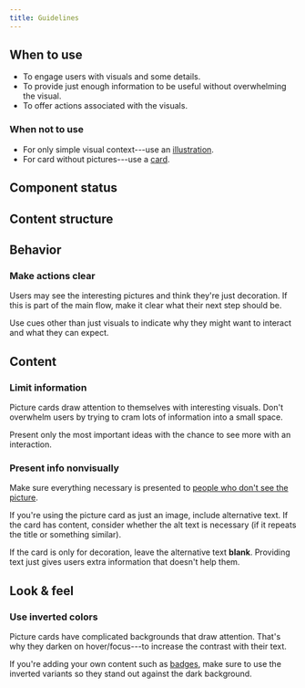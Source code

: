 ```yaml
---
title: Guidelines
---
```


<ReactExample exampleId="PictureCard" />

## When to use

- To engage users with visuals and some details.
- To provide just enough information to be useful without overwhelming the visual.
- To offer actions associated with the visuals.

### When not to use

- For only simple visual context---use an [illustration](/components/visuals/illustration/).
- For card without pictures---use a [card](/components/structure/card/).

## Component status

<ComponentStatus component="PictureCard" />

## Content structure

<FigmaFile
  file="4QJZqvBvRrLu6t9mwObCkA"
  node="167%3A0"
  alt="Image: visually supports the message; label: optionally categorizes the card; title: optionally indicates the main focus of the card; subtitle: optionally displays additional context for the title; actions: visible on hover and optionally include actions related to the PictureCard; children: optionally includes further information and works best with static elements."
/>

## Behavior

### Make actions clear

Users may see the interesting pictures and think they're just decoration.
If this is part of the main flow, make it clear what their next step should be.

Use cues other than just visuals to indicate why they might want to interact and what they can expect.

## Content

### Limit information

Picture cards draw attention to themselves with interesting visuals.
Don't overwhelm users by trying to cram lots of information into a small space.

Present only the most important ideas with the chance to see more with an interaction.

### Present info nonvisually

Make sure everything necessary is presented to [people who don't see the picture](/foundation/accessibility/).

If you're using the picture card as just an image,
include alternative text.
If the card has content,
consider whether the alt text is necessary
(if it repeats the title or something similar).

If the card is only for decoration,
leave the alternative text **blank**.
Providing text just gives users extra information that doesn't help them.

## Look & feel

### Use inverted colors

Picture cards have complicated backgrounds that draw attention.
That's why they darken on hover/focus---to increase the contrast with their text.

If you're adding your own content such as [badges](/components/information/badge/),
make sure to use the inverted variants so they stand out against the dark background.
